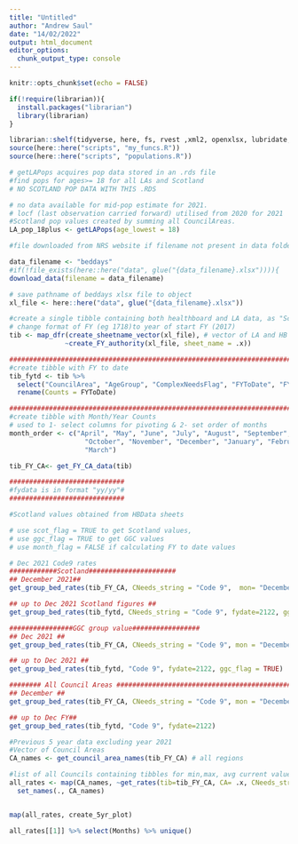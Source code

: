 ```yaml
---
title: "Untitled"
author: "Andrew Saul"
date: "14/02/2022"
output: html_document
editor_options: 
  chunk_output_type: console
---
```


```r
knitr::opts_chunk$set(echo = FALSE)
```

```r
if(!require(librarian)){
  install.packages("librarian")
  library(librarian)
}

librarian::shelf(tidyverse, here, fs, rvest ,xml2, openxlsx, lubridate, readxl, janitor, glue, rlang, phsstyles)
source(here::here("scripts", "my_funcs.R"))
source(here::here("scripts", "populations.R"))
```

```r
# getLAPops acquires pop data stored in an .rds file
#find pops for ages>= 18 for all LAs and Scotland
# NO SCOTLAND POP DATA WITH THIS .RDS

# no data available for mid-pop estimate for 2021.  
# locf (last observation carried forward) utilised from 2020 for 2021
#Scotland pop values created by summing all CouncilAreas.
LA_pop_18plus <- getLAPops(age_lowest = 18)

```

```r
#file downloaded from NRS website if filename not present in data folder

data_filename <- "beddays"
#if(!file_exists(here::here("data", glue("{data_filename}.xlsx")))){
download_data(filename = data_filename)

```

```r
# save pathname of beddays xlsx file to object 
xl_file <- here::here("data", glue("{data_filename}.xlsx"))

#create a single tibble containing both healthboard and LA data, as "Scotland" located in HB... sheets. Only "Scotland" kept from HB... sheets 
# change format of FY (eg 1718)to year of start FY (2017)
tib <- map_dfr(create_sheetname_vector(xl_file), # vector of LA and HB data from FY 12/13 until 21/22
              ~create_FY_authority(xl_file, sheet_name = .x)) 

######################################################################################
#create tibble with FY to date 
tib_fytd <- tib %>% 
  select("CouncilArea", "AgeGroup", "ComplexNeedsFlag", "FYToDate", "FY", "FY_begin") %>% 
  rename(Counts = FYToDate)

######################################################################################
#create tibble with Month/Year Counts
# used to 1- select columns for pivoting & 2- set order of months
month_order <- c("April", "May", "June", "July", "August", "September",
                   "October", "November", "December", "January", "February",
                   "March")

tib_FY_CA<- get_FY_CA_data(tib) 

```

```r
#############################
#fydata is in format "yy/yy"#
#############################

#Scotland values obtained from HBData sheets

# use scot_flag = TRUE to get Scotland values,
# use ggc_flag = TRUE to get GGC values
# use month_flag = FALSE if calculating FY to date values

# Dec 2021 Code9 rates
############Scotland######################
## December 2021##
get_group_bed_rates(tib_FY_CA, CNeeds_string = "Code 9",  mon= "December", fydate=2122, ggc_flag = FALSE, scot_flag = TRUE) 

## up to Dec 2021 Scotland figures ##
get_group_bed_rates(tib_fytd, CNeeds_string = "Code 9", fydate=2122, ggc_flag = FALSE, scot_flag = TRUE) 

################GGC group value#################
## Dec 2021 ##
get_group_bed_rates(tib_FY_CA, CNeeds_string = "Code 9", mon = "December", fydate=2122, ggc_flag = TRUE)

## up to Dec 2021 ##
get_group_bed_rates(tib_fytd, "Code 9", fydate=2122, ggc_flag = TRUE)

######## All Council Areas ################################################
## December ##
get_group_bed_rates(tib_FY_CA, CNeeds_string = "Code 9", mon = "December", fydate=2122)

## up to Dec FY##
get_group_bed_rates(tib_fytd, "Code 9", fydate=2122)

```


```r
#Previous 5 year data excluding year 2021
#Vector of Council Areas
CA_names <- get_council_area_names(tib_FY_CA) # all regions

#list of all Councils containing tibbles for min,max, avg current values
all_rates <- map(CA_names, ~get_rates(tib=tib_FY_CA, CA= .x, CNeeds_string = "Code 9", fydate=2122, pop_objfile=LA_pop_18plus)) %>% 
  set_names(., CA_names)


map(all_rates, create_5yr_plot)

all_rates[[1]] %>% select(Months) %>% unique()
```

